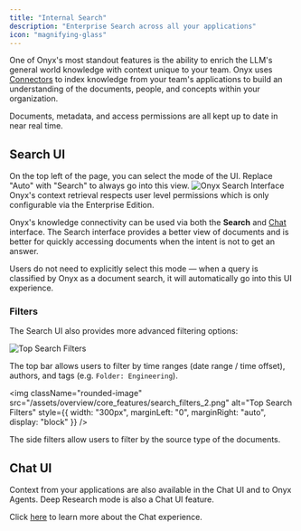 ```yaml
---
title: "Internal Search"
description: "Enterprise Search across all your applications"
icon: "magnifying-glass"
---
```

One of Onyx's most standout features is the ability to enrich the LLM's general world knowledge with context unique to
your team. Onyx uses [Connectors](/overview/core_features/connectors)
to index knowledge from your team's applications to build an understanding of the documents, people,
and concepts within your organization.

Documents, metadata, and access permissions are all kept up to date in near real time.

## Search UI

<Tip>
  On the top left of the page, you can select the mode of the UI.
  Replace "Auto" with "Search" to always go into this view.
</Tip>

<img className="rounded-image" src="/assets/overview/core_features/search_ui.png" alt="Onyx Search Interface" />

<Info>
  Onyx's context retrieval respects user level permissions which is only configurable via the Enterprise Edition.
</Info>

Onyx's knowledge connectivity can be used via both the **Search** and [Chat](/overview/core_features/chat) interface.
The Search interface provides a better view of documents and is better for quickly accessing documents when the intent
is not to get an answer.

Users do not need to explicitly select this mode — when a query is classified by Onyx as a document search,
it will automatically go into this UI experience.

### Filters

The Search UI also provides more advanced filtering options:

<img className="rounded-image" src="/assets/overview/core_features/search_filters_1.png" alt="Top Search Filters" />

The top bar allows users to filter by time ranges (date range / time offset), authors, and tags (e.g. `Folder:
Engineering`).

<img className="rounded-image" src="/assets/overview/core_features/search_filters_2.png" alt="Top Search Filters" style={{ width: "300px", marginLeft: "0", marginRight: "auto", display: "block" }} />

The side filters allow users to filter by the source type of the documents.

## Chat UI

Context from your applications are also available in the Chat UI and to Onyx Agents.
Deep Research mode is also a Chat UI feature.

Click [here](/overview/core_features/chat) to learn more about the Chat experience.
